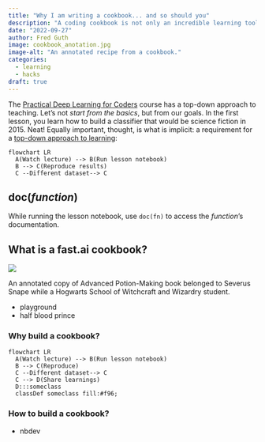 ```yaml
---
title: "Why I am writing a cookbook... and so should you"
description: "A coding cookbook is not only an incredible learning tool, but also a gift for your future self"
date: "2022-09-27"
author: Fred Guth
image: cookbook_anotation.jpg
image-alt: "An annotated recipe from a cookbook."
categories:
  - learning
  - hacks
draft: true
---
```


The [Practical Deep Learning for Coders](https://course.fast.ai/) course has a top-down approach to teaching.  Let's not *start from the basics*, but from our goals. In the first lesson, you learn how to build a classifier that would be science fiction in 2015. Neat! Equally important, thought, is what is implicit: a requirement for a [top-down approach to learning](https://forums.fast.ai/t/learning-strategy-for-top-down-approach/66173):

```mermaid
flowchart LR
  A(Watch lecture) --> B(Run lesson notebook)
  B --> C(Reproduce results)
  C --Different dataset--> C
```
:::{.column-margin  .callout-tip}
## doc(_function_)
While running the lesson notebook, use `doc(fn)` to access the _function_'s documentation.
:::
## What is a fast.ai cookbook?
:::{#fig-halfblood}
![](halfbloodrecipes.webp)

An annotated copy of Advanced Potion-Making book belonged to Severus Snape while a Hogwarts School of Witchcraft and Wizardry student.
:::
- playground
- half blood prince 

### Why build a cookbook?

```mermaid
flowchart LR
  A(Watch lecture) --> B(Run lesson notebook)
  B --> C(Reproduce)
  C --Different dataset--> C
  C --> D(Share learnings)
  D:::someclass
  classDef someclass fill:#f96;

```

### How to build a cookbook?
- nbdev

